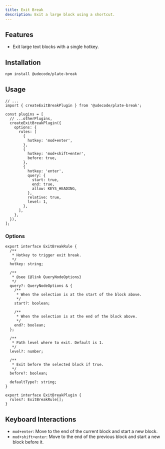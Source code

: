 ```yaml
---
title: Exit Break
description: Exit a large block using a shortcut.
---
```


<ComponentPreview name="playground-demo" id="exitbreak" />

<PackageInfo>

## Features

- Exit large text blocks with a single hotkey.

</PackageInfo>

## Installation

```bash
npm install @udecode/plate-break
```

## Usage

```tsx
// ...
import { createExitBreakPlugin } from '@udecode/plate-break';

const plugins = [
  // ...otherPlugins,
  createExitBreakPlugin({
    options: {
      rules: [
        {
          hotkey: 'mod+enter',
        },
        {
          hotkey: 'mod+shift+enter',
          before: true,
        },
        {
          hotkey: 'enter',
          query: {
            start: true,
            end: true,
            allow: KEYS_HEADING,
          },
          relative: true,
          level: 1,
        },
      ],
    },
  }),
];
```

### Options

```tsx
export interface ExitBreakRule {
  /**
   * Hotkey to trigger exit break.
   */
  hotkey: string;

  /**
   * @see {@link QueryNodeOptions}
   */
  query?: QueryNodeOptions & {
    /**
     * When the selection is at the start of the block above.
     */
    start?: boolean;

    /**
     * When the selection is at the end of the block above.
     */
    end?: boolean;
  };

  /**
   * Path level where to exit. Default is 1.
   */
  level?: number;

  /**
   * Exit before the selected block if true.
   */
  before?: boolean;

  defaultType?: string;
}

export interface ExitBreakPlugin {
  rules?: ExitBreakRule[];
}
```

## Keyboard Interactions

- `mod+enter`: Move to the end of the current block and start a new block.
- `mod+shift+enter`: Move to the end of the previous block and start a new block before it.
